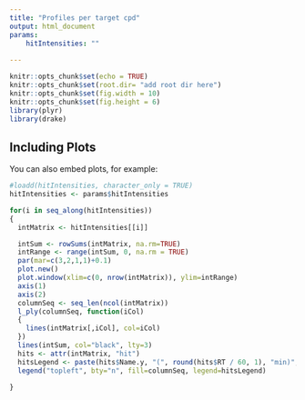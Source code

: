 ```yaml
---
title: "Profiles per target cpd"
output: html_document
params:
    hitIntensities: ""
      
---
```


```r
knitr::opts_chunk$set(echo = TRUE)
knitr::opts_chunk$set(root.dir= "add root dir here")
knitr::opts_chunk$set(fig.width = 10)
knitr::opts_chunk$set(fig.height = 6)
library(plyr)
library(drake)
```



## Including Plots

You can also embed plots, for example:

```r
#loadd(hitIntensities, character_only = TRUE)
hitIntensities <- params$hitIntensities

```


```r
for(i in seq_along(hitIntensities))
{
  intMatrix <- hitIntensities[[i]]

  intSum <- rowSums(intMatrix, na.rm=TRUE)
  intRange <- range(intSum, 0, na.rm = TRUE)
  par(mar=c(3,2,1,1)+0.1)
  plot.new()
  plot.window(xlim=c(0, nrow(intMatrix)), ylim=intRange)
  axis(1)
  axis(2)
  columnSeq <- seq_len(ncol(intMatrix))
  l_ply(columnSeq, function(iCol)
  {
    lines(intMatrix[,iCol], col=iCol)
  })
  lines(intSum, col="black", lty=3)
  hits <- attr(intMatrix, "hit")
  hitsLegend <- paste(hits$Name.y, "(", round(hits$RT / 60, 1), "min)", format(hits$int, scientific = TRUE, digits=1), hits$profileID)
  legend("topleft", bty="n", fill=columnSeq, legend=hitsLegend)
  
}
```

